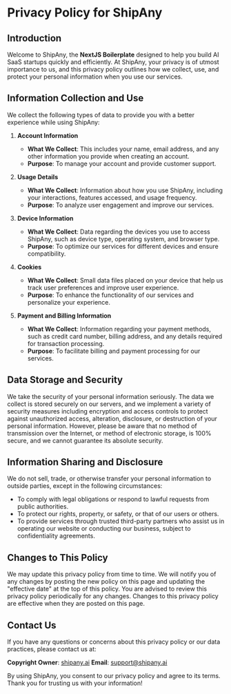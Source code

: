 # Privacy Policy for ShipAny

## Introduction

Welcome to ShipAny, the **NextJS Boilerplate** designed to help you build AI SaaS startups quickly and efficiently. At ShipAny, your privacy is of utmost importance to us, and this privacy policy outlines how we collect, use, and protect your personal information when you use our services.

## Information Collection and Use

We collect the following types of data to provide you with a better experience while using ShipAny:

1. **Account Information**

   - **What We Collect**: This includes your name, email address, and any other information you provide when creating an account.
   - **Purpose**: To manage your account and provide customer support.

2. **Usage Details**

   - **What We Collect**: Information about how you use ShipAny, including your interactions, features accessed, and usage frequency.
   - **Purpose**: To analyze user engagement and improve our services.

3. **Device Information**

   - **What We Collect**: Data regarding the devices you use to access ShipAny, such as device type, operating system, and browser type.
   - **Purpose**: To optimize our services for different devices and ensure compatibility.

4. **Cookies**

   - **What We Collect**: Small data files placed on your device that help us track user preferences and improve user experience.
   - **Purpose**: To enhance the functionality of our services and personalize your experience.

5. **Payment and Billing Information**
   - **What We Collect**: Information regarding your payment methods, such as credit card number, billing address, and any details required for transaction processing.
   - **Purpose**: To facilitate billing and payment processing for our services.

## Data Storage and Security

We take the security of your personal information seriously. The data we collect is stored securely on our servers, and we implement a variety of security measures including encryption and access controls to protect against unauthorized access, alteration, disclosure, or destruction of your personal information. However, please be aware that no method of transmission over the Internet, or method of electronic storage, is 100% secure, and we cannot guarantee its absolute security.

## Information Sharing and Disclosure

We do not sell, trade, or otherwise transfer your personal information to outside parties, except in the following circumstances:

- To comply with legal obligations or respond to lawful requests from public authorities.
- To protect our rights, property, or safety, or that of our users or others.
- To provide services through trusted third-party partners who assist us in operating our website or conducting our business, subject to confidentiality agreements.

## Changes to This Policy

We may update this privacy policy from time to time. We will notify you of any changes by posting the new policy on this page and updating the "effective date" at the top of this policy. You are advised to review this privacy policy periodically for any changes. Changes to this privacy policy are effective when they are posted on this page.

## Contact Us

If you have any questions or concerns about this privacy policy or our data practices, please contact us at:

**Copyright Owner**: [shipany.ai](http://shipany.ai)
**Email**: [support@shipany.ai](mailto:support@shipany.ai)

By using ShipAny, you consent to our privacy policy and agree to its terms. Thank you for trusting us with your information!
